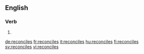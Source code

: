 ==English==

===Verb===
{{head|en}}

# {{en-third-person singular of|reconcile}}

[[de:reconciles]]
[[fr:reconciles]]
[[it:reconciles]]
[[hu:reconciles]]
[[fi:reconciles]]
[[sv:reconciles]]
[[vi:reconciles]]